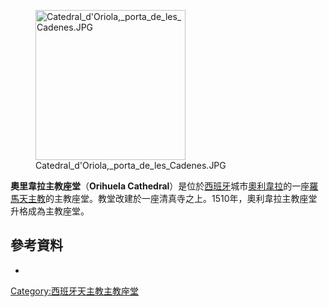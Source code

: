 [[File:Catedral_d'Oriola,_porta_de_les_Cadenes.JPG|240px]]

'''奧里韋拉主教座堂'''（'''Orihuela Cathedral'''）是位於[[西班牙|西班牙]]城市[[奧利韋拉|奧利韋拉]]的一座[[羅馬天主教|羅馬天主教]]的主教座堂。教堂改建於一座清真寺之上。1510年，奧利韋拉主教座堂升格成為主教座堂。
==參考資料==
*{{cite book|first=Santiago |last=Sebastián|title=El Coro de la catedral de Orihuela|publisher=Institució Alfons el Magnànim |location=Valencia|year= 1986|isbn=84-505-4788-1}}
{{coord|38|05|09|N|0|56|45|W|type:landmark_source:kolossus-frwiki|display=title}}
[[Category:西班牙天主教主教座堂|Category:西班牙天主教主教座堂]]